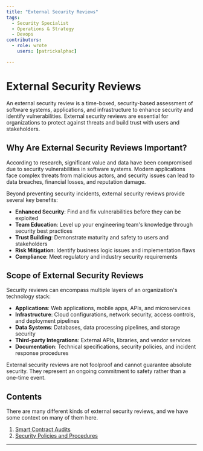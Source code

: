 ```yaml
---
title: "External Security Reviews"
tags:
  - Security Specialist
  - Operations & Strategy
  - Devops
contributors:
  - role: wrote
    users: [patrickalphac]

---
```



<TagProvider>
<TagFilter />

# External Security Reviews

<TagList tags={frontmatter.tags} />
<AttributionList contributors={frontmatter.contributors} />

An external security review is a time-boxed, security-based assessment of software systems, applications, and infrastructure to enhance security and identify vulnerabilities. External security reviews are essential for organizations to protect against threats and build trust with users and stakeholders.

## Why Are External Security Reviews Important?

According to research, significant value and data have been compromised due to security vulnerabilities in software systems. Modern applications face complex threats from malicious actors, and security issues can lead to data breaches, financial losses, and reputation damage.

Beyond preventing security incidents, external security reviews provide several key benefits:

- **Enhanced Security**: Find and fix vulnerabilities before they can be exploited
- **Team Education**: Level up your engineering team's knowledge through security best practices
- **Trust Building**: Demonstrate maturity and safety to users and stakeholders
- **Risk Mitigation**: Identify business logic issues and implementation flaws
- **Compliance**: Meet regulatory and industry security requirements

## Scope of External Security Reviews

Security reviews can encompass multiple layers of an organization's technology stack:

- **Applications**: Web applications, mobile apps, APIs, and microservices
- **Infrastructure**: Cloud configurations, network security, access controls, and deployment pipelines
- **Data Systems**: Databases, data processing pipelines, and storage security
- **Third-party Integrations**: External APIs, libraries, and vendor services
- **Documentation**: Technical specifications, security policies, and incident response procedures

External security reviews are not foolproof and cannot guarantee absolute security. They represent an ongoing commitment to safety rather than a one-time event.

## Contents

There are many different kinds of external security reviews, and we have some context on many of them here.

1. [Smart Contract Audits](/external-security-reviews/smart-contracts/README)
2. [Security Policies and Procedures](/external-security-reviews/security-policies-procedures)

---

</TagProvider>
<ContributeFooter />
